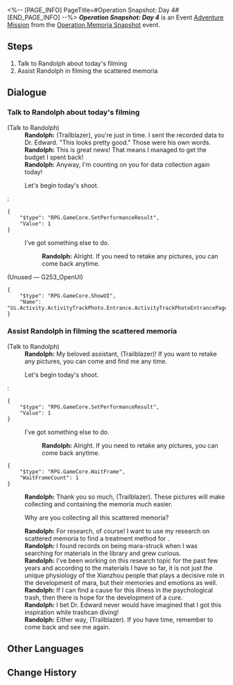 <%-- [PAGE_INFO]
PageTitle=#Operation Snapshot: Day 4#
[END_PAGE_INFO] --%>
{{Stub|Dialogue.}}
{{Mission Infobox
|id            = 8024304
|title         = 
|image         = <!--Mission Operation Snapshot Day 4.png-->
|type          = Adventure
|event_name    = Operation Memoria Snapshot
|chapter       = 
|requirements  = [[Adventure Mission]] ''[[Operation Snapshot: Day 3]]'' completed
|summary       = <!--official mission summary from Fate's Atlas-->
|characters    = Randolph; Trailblazer
|startLocation = [[The Xianzhou Luofu]] - [[Central Starskiff Haven]]
|world         = The Xianzhou Luofu
|area          = Central Starskiff Haven
|prev          = Operation Snapshot: Day 3
|next          = Operation Snapshot: Day 5
|rewards       = Credit*1,000
}}
'''''Operation Snapshot: Day 4''''' is an Event [[Adventure Mission]] from the [[Operation Memoria Snapshot]] event.

==Steps==
# Talk to Randolph about today's filming
# Assist Randolph in filming the scattered memoria

<!--
==Gameplay Notes==

--><!--
==Trial Character==

-->
==Dialogue==
{{Stub Dialogue}}
===Talk to Randolph about today's filming{{subst:void|<!--802430401-->}}===
{{Mission Description|type=adventure|location=Central Starskiff Haven|Trainee Healer Randolph has prepared the retrieval plan for the scattered memoria today. Help him film the location of the target.}}
{{Dialogue Start}}

;(Talk to Randolph)
:'''Randolph:''' (Trailblazer), you're just in time. I sent the recorded data to Dr. Edward. "This looks pretty good." Those were his own words.
:'''Randolph:''' This is great news! That means I managed to get the budget I spent back!
:'''Randolph:''' Anyway, I'm counting on you for data collection again today!
:{{DIcon|Travel Log}} Let's begin today's shoot.
:<pre>{
	"$type": "RPG.GameCore.SetPerformanceResult",
	"Value": 1
}</pre>
:{{DIcon|Exit}} I've got something else to do.
::'''Randolph:''' Alright. If you need to retake any pictures, you can come back anytime.

;(Unused &mdash; G253_OpenUI)
<pre>{
	"$type": "RPG.GameCore.ShowUI",
	"Name": "Ui.Activity.ActivityTrackPhoto.Entrance.ActivityTrackPhotoEntrancePage"
}</pre>
{{Dialogue End}}

===Assist Randolph in filming the scattered memoria{{subst:void|<!--802430402-->}}===
{{Mission Description|type=adventure|location=Central Starskiff Haven|update|Help Trainee Healer Randolph with the filming so that he can capture these scattered memoria.}}
{{Dialogue Start}}

;(Talk to Randolph)
:'''Randolph:''' My beloved assistant, (Trailblazer)! If you want to retake any pictures, you can come and find me any time.
:{{DIcon|Travel Log}} Let's begin today's shoot.
:<pre>{
	"$type": "RPG.GameCore.SetPerformanceResult",
	"Value": 1
}</pre>
:{{DIcon|Exit}} I've got something else to do.
::'''Randolph:''' Alright. If you need to retake any pictures, you can come back anytime.
<pre>{
	"$type": "RPG.GameCore.WaitFrame",
	"WaitFrameCount": 1
}</pre>
:'''Randolph:''' Thank you so much, (Trailblazer). These pictures will make collecting and containing the memoria much easier.
:{{DIcon|Arrow}} Why are you collecting all this scattered memoria?
:'''Randolph:''' For research, of course! I want to use my research on scattered memoria to find a treatment method for {{Rubi|de-humanization|being mara-struck}}.
:'''Randolph:''' I found records on being mara-struck when I was searching for materials in the library and grew curious.
:'''Randolph:''' I've been working on this research topic for the past few years and according to the materials I have so far, it is not just the unique physiology of the Xianzhou people that plays a decisive role in the development of mara, but their memories and emotions as well.
:'''Randolph:''' If I can find a cause for this illness in the psychological trash, then there is hope for the development of a cure.
:'''Randolph:''' I bet Dr. Edward never would have imagined that I got this inspiration while trashcan diving!
:'''Randolph:''' Either way, (Trailblazer). If you have time, remember to come back and see me again.
{{Dialogue End}}

==Other Languages==
{{Other Languages
|en   = Operation Snapshot: Day 4
|zhs  = 留影计划·第四日
|zht  = 留影計畫•第四日
|ja   = スナップショット計画・4日目
|ko   = 촬영 계획•4일차
|es   = Operación instantáneas: Día 4
|fr   = Opération cliché&nbsp;: Jour 4
|ru   = Операция по фотосъёмке: день 4
|th   = แผนถ่ายภาพ: วันที่ 4
|vi   = Kế Hoạch Lưu Giữ Ảnh: Ngày 4
|de   = Operation Schattenspiel: Tag 4
|id   = Proyek Pemotretan: Hari 4
|pt   = Operação Captura: Dia 4
}}

==Change History==
{{Change History|2.4}}
